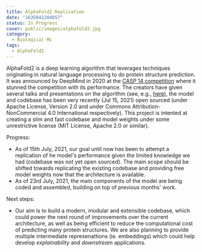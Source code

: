 ```yaml
---
title: AlphaFold2 Replication
date: "1635842204857"
status: In Progress
cover: public/images/alphafold2.jpg
category:
  - Biological ML
tags:
  - AlphaFold2
---
```


AlphaFold2 is a deep learning algorithm that leverages techniques originating in natural language processing to do protein structure prediction. It was announced by DeepMind in 2020 at the [CASP 14 competition](https://predictioncenter.org/casp14/) where it stunned the competition with its performance. The creators have given several talks and presentations on the algorithm (see, e.g., [here](https://predictioncenter.org/casp14/doc/presentations/2020_12_01_TS_predictor_AlphaFold2.pdf)), the model and codebase has been very recently (Jul 15, 2021) open sourced (under Apache License, Version 2.0 and under Commons Attribution-NonCommercial 4.0 International respectively).
This project is intented at creating a slim and fast codebase and model weights under some unrestrictive license (MIT License, Apache 2.0 or similar).

Progress:

- As of 15th July, 2021, our goal until now has been to attempt a replication of he model's performance given the limited knowledge we had (codebase was not yet open sourced). The main scope should be shifted towards replicating the existing codebase and providing free model weights now that the architecture is available.
- As of 23rd July, 2021, the main components of the model are being coded and assembled, building on top of previous months' work.

Next steps:

- Our aim is to build a modern, modular and extensible codebase, which could power the next round of improvements over the current architecture, as well as being efficient to reduce the computational cost of predicting many protein structures. We are also planning to provide multiple intermediate represenattions (ie. embeddings) which could help develop _explainability_ and _downstream_ applications.

